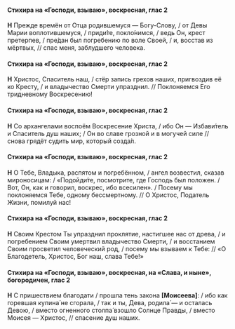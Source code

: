 #### Стихира на «Господи, взываю», воскресная, глас 2

**Н** Прежде времён от Отца родившемуся — Богу-Слову, / от Девы Марии воплотившемуся, / приди́те, покло́нимся, / ведь Он, крест претерпев, / пре́дан был погребению по воле Своей, / и, восстав из мёртвых, // спас меня, заблудшего человека.

#### Стихира на «Господи, взываю», воскресная, глас 2

**Н** Христос, Спаситель наш, / стёр запись грехов наших, пригвоздив её ко Кресту, / и владычество Смерти упразднил. // Поклоняемся Его тридневному Воскресению!

#### Стихира на «Господи, взываю», воскресная, глас 2

**Н** Со архангелами воспоём Воскресение Христа, / ибо Он — Избави́тель и Спаситель душ наших; / Он во славе грозной и в могучей силе // снова грядёт судить мир, который созда́л.

#### Стихира на «Господи, взываю», воскресная, глас 2

**Н** О Тебе, Владыка, распятом и погребённом, / ангел возвестил, сказав мироносицам: / «Подойди́те, посмотрите, где Господь был положен. / Вот, Он, как и говорил, воскрес, ибо всесилен». / Посему мы поклоняемся Тебе, одному бессмертному. // О Христос, Податель Жизни, помилуй нас!

#### Стихира на «Господи, взываю», воскресная, глас 2

**Н** Своим Крестом Ты упразднил проклятие, настигшее нас от древа, / и погребением Своим умертвил владычество Смерти, / и восстанием Своим просветил человеческий род, / посему мы взываем к Тебе: // «О Благодетель, Христос, Бог наш, слава Тебе!»

#### Стихира на «Господи, взываю», воскресная, на «Слава, и ныне», богородичен, глас 2

**Н** С пришествием благодати / прошла тень закона **[**Моисеева**]**: / ибо как горевшая купина́ не сгорала, / так и ты, Дева, родила́ — и осталась Девою, / вместо огненного столпа́ взошло Солнце Правды, / вместо Моисея — Христос, // спасение душ наших.
